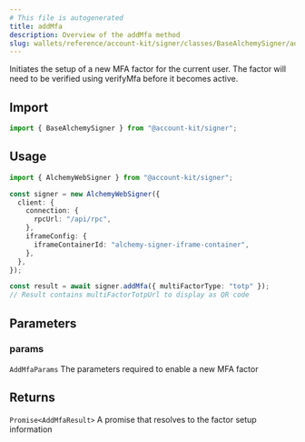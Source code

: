 ```yaml
---
# This file is autogenerated
title: addMfa
description: Overview of the addMfa method
slug: wallets/reference/account-kit/signer/classes/BaseAlchemySigner/addMfa
---
```


Initiates the setup of a new MFA factor for the current user.
The factor will need to be verified using verifyMfa before it becomes active.

## Import

```ts
import { BaseAlchemySigner } from "@account-kit/signer";
```

## Usage

```ts
import { AlchemyWebSigner } from "@account-kit/signer";

const signer = new AlchemyWebSigner({
  client: {
    connection: {
      rpcUrl: "/api/rpc",
    },
    iframeConfig: {
      iframeContainerId: "alchemy-signer-iframe-container",
    },
  },
});

const result = await signer.addMfa({ multiFactorType: "totp" });
// Result contains multiFactorTotpUrl to display as QR code
```

## Parameters

### params

`AddMfaParams`
The parameters required to enable a new MFA factor

## Returns

`Promise<AddMfaResult>`
A promise that resolves to the factor setup information
